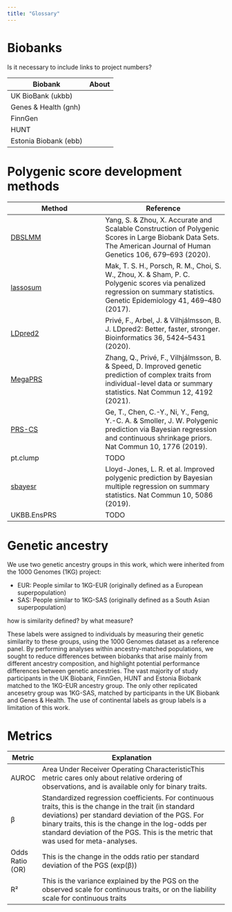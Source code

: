 ```yaml
---
title: "Glossary"
---
```


# Biobanks

Is it necessary to include links to project numbers?

| Biobank               | About |
|-----------------------|-------|
| UK BioBank (ukbb)     |       |
| Genes & Health (gnh)  |       |
| FinnGen               |       |
| HUNT                  |       |
| Estonia Biobank (ebb) |       |

# Polygenic score development methods

| Method                                            | Reference                                                                                                                                                                      |
|-------------------------------|-----------------------------------------|
| [DBSLMM](https://biostat0903.github.io/DBSLMM/)   | Yang, S. & Zhou, X. Accurate and Scalable Construction of Polygenic Scores in Large Biobank Data Sets. The American Journal of Human Genetics 106, 679–693 (2020).             |
| [lassosum](https://github.com/tshmak/lassosum/)   | Mak, T. S. H., Porsch, R. M., Choi, S. W., Zhou, X. & Sham, P. C. Polygenic scores via penalized regression on summary statistics. Genetic Epidemiology 41, 469–480 (2017).    |
| [LDpred2](https://github.com/privefl/bigsnpr)     | Privé, F., Arbel, J. & Vilhjálmsson, B. J. LDpred2: Better, faster, stronger. Bioinformatics 36, 5424–5431 (2020).                                                             |
| [MegaPRS](https://dougspeed.com/megaprs/)         | Zhang, Q., Privé, F., Vilhjálmsson, B. & Speed, D. Improved genetic prediction of complex traits from individual-level data or summary statistics. Nat Commun 12, 4192 (2021). |
| [PRS-CS](https://github.com/getian107/PRScs)      | Ge, T., Chen, C.-Y., Ni, Y., Feng, Y.-C. A. & Smoller, J. W. Polygenic prediction via Bayesian regression and continuous shrinkage priors. Nat Commun 10, 1776 (2019).         |
| pt.clump                                          | TODO                                                                                                                                                                           |
| [sbayesr](https://cnsgenomics.com/software/gctb/) | Lloyd-Jones, L. R. et al. Improved polygenic prediction by Bayesian multiple regression on summary statistics. Nat Commun 10, 5086 (2019).                                     |
| UKBB.EnsPRS                                       | TODO                                                                                                                                                                           |

# Genetic ancestry

We use two genetic ancestry groups in this work, which were inherited from the 1000 Genomes (1KG) project:

* EUR: People similar to 1KG-EUR (originally defined as a European superpopulation)
* SAS: People similar to 1KG-SAS (originally defined as a South Asian superpopulation)

how is similarity defined? by what measure?

These labels were assigned to individuals by measuring their genetic similarity to these groups, using the 1000 Genomes dataset as a reference panel. By performing analyses within ancestry-matched populations, we sought to reduce differences between biobanks that arise mainly from different ancestry composition, and highlight potential performance differences between genetic ancestries. The vast majority of study participants in the UK Biobank, FinnGen, HUNT and Estonia Biobank matched to the 1KG-EUR ancestry group. The only other replicated ancesetry group was 1KG-SAS, matched by participants in the UK Biobank and Genes & Health. The use of continental labels as group labels is a limitation of this work.

# Metrics

| Metric          | Explanation                                                                                                                                                                                                                                                                                            |
|-----------------|--------------------------------------------------------------------------------------------------------------------------------------------------------------------------------------------------------------------------------------------------------------------------------------------------------|
| AUROC           | Area Under Receiver Operating CharacteristicThis metric cares only about relative ordering of observations, and is available only for binary traits.                                                                                                                                                   |
| β               | Standardized regression coefficients. For continuous traits, this is the change in the trait (in standard deviations) per standard deviation of the PGS. For binary traits, this is the change in the log-odds per standard deviation of the PGS.  This is the metric that was used for meta-analyses. |
| Odds Ratio (OR) | This is the change in the odds ratio per standard deviation of the PGS (exp(β))                                                                                                                                                                                                                        |
| R²              | This is the variance explained by the PGS on the observed scale for continuous traits, or on the liability scale for continuous traits                                                                                                                                                                 |
